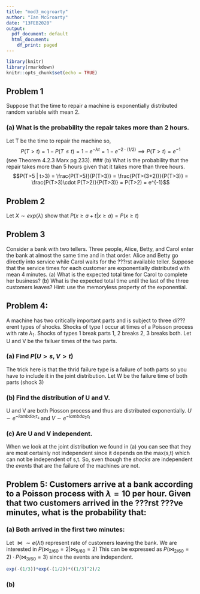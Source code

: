 ---
title: "mod3_mcgroarty"
author: "Ian McGroarty"
date: "13FEB2020"
output:
  pdf_document: default
  html_document:
    df_print: paged
---


```{r setup, include=FALSE}
library(knitr)
library(rmarkdown)
knitr::opts_chunk$set(echo = TRUE)
```

## Problem 1 
 Suppose that the time to repair a machine is exponentially distributed random variable with mean 2. 

### (a) What is the probability the repair takes more than 2 hours. 
 Let T be the time to repair the machine so, $$P(T>t) = 1-P(T\leq t) = 1-e^{-\lambda t} = 1-e^{-2\cdot (1/2)} \implies P(T>t) = e^{-1} $$ (see Theorem 4.2.3 Marx pg 233).
### (b) What is the probability that the repair takes more than 5 hours given that it takes more than three hours.
 $$P(T>5 | t>3) = \frac{P(T>5)}{P(T>3)} = \frac{P(T>(3+2))}{P(T>3)} =  \frac{P(T>3)\cdot P(T>2)}{P(T>3)} = P(T>2) = e^{-1}$$
 
\newpage

## Problem 2
Let $X\sim exp(\lambda )$ show that $P(x \geq a+t | x \geq a) = P(x\geq t)$

\newpage 

## Problem 3
Consider a bank with two tellers. Three people, Alice, Betty, and Carol enter the bank at almost the same time and in that order. Alice and Betty go directly into service while Carol waits for the ???rst available teller. Suppose that the service times for each customer are exponentially distributed with mean 4 minutes. (a) What is the expected total time for Carol to complete her business? (b) What is the expected total time until the last of the three customers leaves? Hint: use the memoryless property of the exponential.

 \newpage
 
## Problem 4:
A machine has two critically important parts and is subject to three di???erent types of shocks. Shocks of type I occur at times of a Poisson process with rate $\lambda_1$. Shocks of types 1 break parts 1, 2 breaks 2, 3 breaks both. Let U and V be the failuer times of the two parts. 

### (a) Find $P(U>s,V>t)$
The trick here is that the thrid failure type is a failure of both parts so you have to include it in the joint distribution. Let W be the failure time of both parts (shock 3)
\begin{align*}
P(U>s,V>t) &= P(U>s,V>t,W>w) \\
P(U>s) = P(V>t) = P(W>w) &= e^{-\lambda_{i} \tau_{i}} \\
P(W>w) = P(W>max(s,t)) \\
P(U>s,V>t) &= e^{-\lambda_1 \tau_{s}}\cdot e^{-\lambda_2 \tau_{t}} \cdot e^{-\lambda_{3} \tau_{max(s,t)}} && \text{By Independence} 
\end{align*}

### (b) Find the distribution of U and V.
U and V are both Piosson process and thus are distributed exponentially. $U \sim e^{-lambda_1 \tau_s}$ and $V \sim e^{-lambda_2 \tau_t}$

### (c) Are U and V independent. 
When we look at the joint distribution we found in (a) you can see that they are most certainly not independent since it depends on the max(s,t) which can not be independent of s,t. So, sven though the *shocks*  are independent the *events* that are the failure of the machines are not. 

 \newpage 
 
## Problem 5:  Customers arrive at a bank according to a Poisson process with $\lambda = 10$ per hour. Given that two customers arrived in the ???rst ???ve minutes, what is the probability that:

### (a) Both arrived in the first two minutes: 
Let $\bowtie \sim e({\lambda t})$ represent rate of customers leaving the bank. We are interested in $P(\bowtie_{2/60} = 2 | \bowtie_{5/60} = 2)$ This can be expressed as $P(\bowtie_{2/60} = 2)\cdot P(\bowtie_{3/60} =3)$ since the events are independent. 
\begin{align*}
P(\bowtie_{2/60} = 2) &= e^{-\lambda \cdot t} = e^{-10 \cdot (2/60)}= e^{-(1/3)} \\
P(\bowtie_{3/60} = 0) &= e^{-\lambda \cdot t} = e^{-10 \cdot (3/60)}= e^{-(1/2)} \\
P(N(s)=n) &= \frac{epx(\lambda s)(\lambda s)^n}{n!} \\
P(\bowtie_{2/60} = 2 | \bowtie_{5/60} = 2)$ &= e^{-(1/3)}\cdot e^{-(1/2)} \cdot \frac{(10*(2/60))^2}{2!} \cdot \frac{(10*(3/60))^0}{0!} \\
&= e^{-(1/3)}\cdot e^{-(1/2)} \cdot \frac{(1/3)^2}{2}= 0.241
\end{align*}

```{r}
exp(-(1/3))*exp(-(1/2))*((1/3)^2)/2
```

### (b) 



